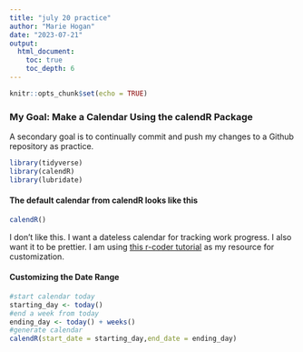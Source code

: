 ```yaml
---
title: "july 20 practice"
author: "Marie Hogan"
date: "2023-07-21"
output: 
  html_document:
    toc: true
    toc_depth: 6
---
```


```r
knitr::opts_chunk$set(echo = TRUE)
```

### My Goal: Make a Calendar Using the calendR Package

A secondary goal is to continually commit and push my changes to a Github repository as practice.

```r
library(tidyverse)
library(calendR)
library(lubridate)
```

#### The default calendar from calendR looks like this

```r
calendR()
```

I don't like this. I want a dateless calendar for tracking work progress. I also want it to be prettier. I am using [this r-coder tutorial](https://r-coder.com/calendar-plot-r/) as my resource for customization.

#### Customizing the Date Range

```r
#start calendar today
starting_day <- today()
#end a week from today
ending_day <- today() + weeks()
#generate calendar
calendR(start_date = starting_day,end_date = ending_day)
```
